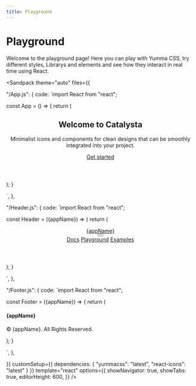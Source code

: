 ```yaml
---
title: Playground
---
```



# Playground

Welcome to the playground page! Here you can play with Yumma CSS, try different styles, Librarys and elements and see how they interact in real time using React.

<Sandpack
   theme="auto"
   files={{

"/App.js": {
code: `import React from "react";



const App = () => {
   return (
      <div>
         <Header appName="Catalysta" />
            <section class="lg:px-18 pos-r pt-4 px-8">
               <div class="lg:py-18 mx-auto py-10 sm:py-16">
                  <div class="ta-c">
                     <h1 class="fs-3xl">Welcome to Catalysta</h1>
                     <p class="fs-lg lh-5 mt-2 t-d-lead-1">
                        Minimalist icons and components for clean designs that can be smoothly integrated into your project.
                     </p>
                     <div class="cg-6 ins mt-3">
                        <a href="#" class="btn-indigo fw-600 t-white">Get started</a>
                     </div>
                  </div>
               </div>
            </section>
         <Footer appName="Catalysta" /> 
      </div>
   );
}

`,
},

"/Header.js": {
code: `import React from "react";


const Header = ({appName}) => {
   return (
      <header class="bg-transparent d-f fw-w py-1 sm:fw-nw sm:jc-s sm:py-0 w-full zi-50">
         <nav class="lg:px-3 mx-auto pos-r px-1 sm:ai-c sm:d-f sm:jc-b sm:px-2 w-full">
            <div class="ai-c d-f jc-b">
               <a class="f-none fs-lg fw-600 t-d-lead-1" href="#">{appName}</a>
               <div class="ml-auto sm:d-none">
                  <button class="c-p ai-c bg-transparent cg-2 d-f dim-9 fw-600 jc-c rad-1">
                     <IoMenu className="flex-shrink-0 size-4" />
                  </button>
               </div>
            </div>
            <div class="d-none fb-full fg-1 ovf-h sm:d-b">
                <div class="cg-0 d-f fd-c mt-2 rg-4 sm:ai-c sm:cg-3 sm:fd-r sm:jc-e sm:mt-0 sm:rg-0">
                    <a class="fs-sm fw-600 h:t-indigo sm:py-2 t-d-lead-1" href="#">Docs</a>
                    <a class="fs-sm fw-600 h:t-indigo sm:py-2 t-d-lead-1" href="#">Playground</a>
                    <a class="fs-sm fw-600 h:t-indigo sm:py-2 t-d-lead-1" href="#">Examples</a>
                </div>
            </div>
         </nav>
      </header>
   );
}

`,
},

"/Footer.js": {
code: `import React from "react";

const Footer = ({appName}) => {
   return ( 
      <footer class="bg-white mt-5 pb-4 pt-3">
         <div class="ta-c w-full">
            <div class="m-auto">
               <h4 class="fs-md">{appName}</h4>
               <span class="fs-sm t-d-gray-6">
                  <p>© {appName}. All Rights Reserved.</p>
               </span>
            </div>
         </div>
      </footer>
   );
}
 
`,
},

}}
customSetup={{
   dependencies: {
   "yummacss": "latest",
   "react-icons": "latest"
}
}}
 template="react"
 options={{
    showNavigator: true,
    showTabs: true,
    editorHeight: 600,
 }}
/>
